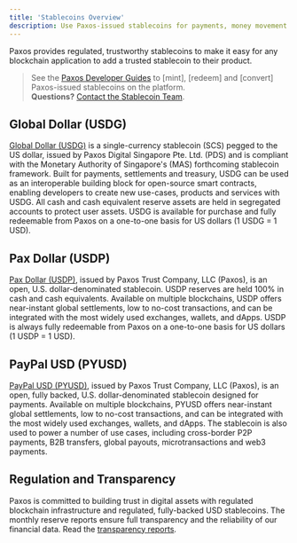 ```yaml
---
title: 'Stablecoins Overview'
description: Use Paxos-issued stablecoins for payments, money movement and more.
---
```



Paxos provides regulated, trustworthy stablecoins to make it easy for any blockchain application to add a trusted stablecoin to their product.

> See the [Paxos Developer Guides](/guides/developer) to [mint], [redeem] and [convert] Paxos-issued stablecoins on the platform.<br/>**Questions?** [Contact the Stablecoin Team](https://support.paxos.com).

## Global Dollar (USDG)

[Global Dollar (USDG)](/guides/stablecoin/usdg) is a single-currency stablecoin (SCS) pegged to the US dollar, issued by Paxos Digital Singapore Pte. Ltd. (PDS) and is compliant with the Monetary Authority of Singapore's (MAS) forthcoming stablecoin framework.
Built for payments, settlements and treasury, USDG can be used as an interoperable building block for open-source smart contracts, enabling developers to create new use-cases, products and services with USDG.
All cash and cash equivalent reserve assets are held in segregated accounts to protect user assets.
USDG is available for purchase and fully redeemable from Paxos on a one-to-one basis for US dollars (1 USDG = 1 USD).

## Pax Dollar (USDP)

[Pax Dollar (USDP)](/guides/stablecoin/usdp), issued by Paxos Trust Company, LLC (Paxos), is an open, U.S. dollar-denominated stablecoin.
USDP reserves are held 100% in cash and cash equivalents.
Available on multiple blockchains, USDP offers near-instant global settlements, low to no-cost transactions, and can be integrated with the most widely used exchanges, wallets, and dApps.
USDP is always fully redeemable from Paxos on a one-to-one basis for US dollars (1 USDP  = 1 USD).

## PayPal USD (PYUSD)

[PayPal USD (PYUSD)](/guides/stablecoin/pyusd), issued by Paxos Trust Company, LLC (Paxos),  is an open, fully backed, U.S. dollar-denominated stablecoin designed for payments.
Available on multiple blockchains, PYUSD offers near-instant global settlements, low to no-cost transactions, and can be integrated with the most widely used exchanges, wallets, and dApps.
The stablecoin is also used to power a number of use cases, including cross-border P2P payments, B2B transfers, global payouts, microtransactions and web3 payments.

## Regulation and Transparency

Paxos is committed to building trust in digital assets with regulated blockchain infrastructure and regulated, fully-backed USD stablecoins.
The monthly reserve reports ensure full transparency and the reliability of our financial data.
Read the [transparency reports](https://paxos.com/regulation-and-transparency/).
